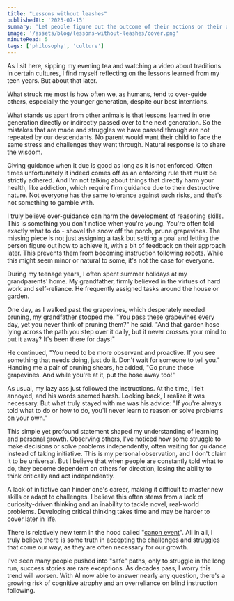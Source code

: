 ```yaml
---
title: "Lessons without leashes"
publishedAt: '2025-07-15'
summary: 'Let people figure out the outcome of their actions on their own.'
image: '/assets/blog/lessons-without-leashes/cover.png'
minuteRead: 5
tags: ['philosophy', 'culture']
---
```


<InfoBox message="TLDR: The importance of letting people figure out the outcomes of their actions on their own." />

As I sit here, sipping my evening tea and watching a video about traditions in certain cultures, 
I find myself reflecting on the lessons learned from my teen years. But about that later.

What struck me most is how often we, as humans, tend to over-guide others, especially the younger generation, despite our best intentions.

What stands us apart from other animals is that lessons learned in one generation directly or indirectly passed over to the next generation. So the mistakes that are made and struggles we have passed through are not repeated by our descendants. No parent would want their child to face the same stress and challenges they went through. Natural response is to share the wisdom.

Giving guidance when it due is good as long as it is not enforced. Often times unfortunately it indeed comes off as an enforcing rule that must be strictly adhered. And I'm not talking about things that directly harm your health, like addiction, which require firm guidance due to their destructive nature. Not everyone has the same tolerance against such risks, and that's not something to gamble with.

I truly believe over-guidance can harm the development of reasoning skills. This is something you don't notice when you're young. You're often told exactly what to do - shovel the snow off the porch, prune grapevines. The missing piece is not just assigning a task but setting a goal and letting the person figure out how to achieve it, with a bit of feedback on their approach later. This prevents them from becoming instruction following robots. While this might seem minor or natural to some, it's not the case for everyone.

During my teenage years, I often spent summer holidays at my grandparents' home. My grandfather, firmly believed in the virtues of hard work and self-reliance. He frequently assigned tasks around the house or garden.

One day, as I walked past the grapevines, which desperately needed pruning, my grandfather stopped me. "You pass these grapevines every day, yet you never think of pruning them?" he said. "And that garden hose lying across the path you step over it daily, but it never crosses your mind to put it away? It's been there for days!" 

He continued, "You need to be more observant and proactive. If you see something that needs doing, just do it. Don't wait for someone to tell you." Handing me a pair of pruning shears, he added, "Go prune those grapevines. And while you're at it, put the hose away too!"

As usual, my lazy ass just followed the instructions. At the time, I felt annoyed, and his words seemed harsh. Looking back, I realize it was necessary. But what truly stayed with me was his advice: "If you're always told what to do or how to do, you'll never learn to reason or solve problems on your own."

This simple yet profound statement shaped my understanding of learning and personal growth. Observing others, I've noticed how some struggle to make decisions or solve problems independently, often waiting for guidance instead of taking initiative. This is my personal observation, and I don't claim it to be universal. But I believe that when people are constantly told what to do, they become dependent on others for direction, losing the ability to think critically and act independently.

A lack of initiative can hinder one's career, making it difficult to master new skills or adapt to challenges. I believe this often stems from a lack of curiosity-driven thinking and an inability to tackle novel, real-world problems. Developing critical thinking takes time and may be harder to cover later in life.

There is relatively new term in the hood called "[canon event](https://www.merriam-webster.com/slang/canon-event)". All in all, I truly believe there is some truth in accepting the challenges and struggles that come our way, as they are often necessary for our growth.

I've seen many people pushed into "safe" paths, only to struggle in the long run, success stories are rare exceptions. As decades pass, I worry this trend will worsen. With AI now able to answer nearly any question, there's a growing risk of cognitive atrophy and an overreliance on blind instruction following.
